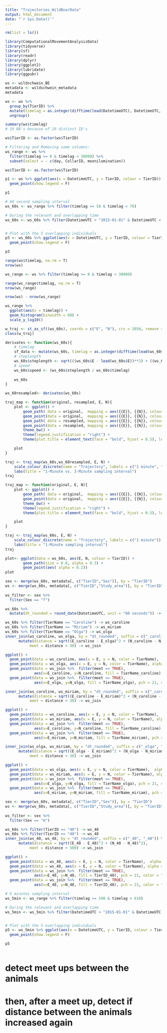 ```yaml
---
title: "Trajectories_WildBoarData"
output: html_document
date: "`r Sys.Date()`"
---
```


```r
rm(list = ls())
```


```r
library(ComputationalMovementAnalysisData)
library(tidyverse)
library(sf)
library(readr)        
library(dplyr)        
library(ggplot2)      
library(lubridate)
library(ggpubr)
```


```r
ws <- wildschwein_BE
metadata <- wildschwein_metadata
metadata
```


```r
ws <- ws %>% 
  group_by(TierID) %>% 
  mutate(timelag = as.integer(difftime(lead(DatetimeUTC), DatetimeUTC, units = "secs"))) %>% 
  ungroup()

summary(ws$timelag)
# 19 NA's because of 19 distinct ID's
```

```r

ws$TierID <- as.factor(ws$TierID)

# Filtering and Removing some columns:
ws_range <- ws %>% 
  filter(timelag >= 0 & timelag < 30000) %>% 
  subset(select = - c(day, CollarID, moonilumination))
```

```r
ws$TierID <- as.factor(ws$TierID)

p1 <- ws %>% ggplot(aes(x = DatetimeUTC, y = TierID, colour = TierID)) +
  geom_point(show.legend = F)

p1 
```


```r
# 60 second sampling interval
ws_60s <- ws_range %>% filter(timelag >= 50 & timelag < 70)
```

```r
# During the relevant and overlapping time
ws_60s <- ws_60s %>% filter(DatetimeUTC > "2015-01-01" & DatetimeUTC < "2016-01-01")


# Plot with the 5 overlapping individuals
p3 <- ws_60s %>% ggplot(aes(x = DatetimeUTC, y = TierID, colour = TierID)) +
  geom_point(show.legend = F)

p3

```


```r
range(ws$timelag, na.rm = T)
nrow(ws)

ws_range <- ws %>% filter(timelag >= 0 & timelag < 30000) 

range(ws_range$timelag, na.rm = T)
nrow(ws_range)

nrow(ws) - nrow(ws_range)
```


```r
ws_range %>% 
  ggplot(aes(x = timelag)) +
  geom_histogram(binwidth = 60) +
  scale_y_log10()
```

```r
w_traj <- st_as_sf((ws_60s), coords = c("E", "N"), crs = 2056, remove = FALSE)
class(w_traj)
```


```r
derivates <- function(ws_60s){
    # timelag
    sf_data <- mutate(ws_60s, timelag = as.integer(difftime(lead(ws_60s$DatetimeUTC), ws_60s$DatetimeUTC, units = "secs")))
    # steplength
    ws_60s$steplength <- sqrt(((ws_60s$E - lead(ws_60s$E))**2) + ((ws_60s$N - lead(ws_60s$N))**2)) 
    # speed
    ws_60s$speed <- (ws_60s$steplength / ws_60s$timelag)
    
    ws_60s
}
```

```r
ws_60resampled<- derivates(ws_60s)
```


```r
traj_map <- function(original, resampled, E, N){
    plot <- ggplot() + 
        geom_path( data = original,  mapping = aes({{E}}, {{N}}, colour = "cyan"), size = 0.8, alpha = 0.2) +
        geom_point(data = original,  mapping = aes({{E}}, {{N}}, colour = "cyan"), alpha = 0.2) + 
        geom_path( data = resampled, mapping = aes({{E}}, {{N}}, colour = "red"),  size = 1) +
        geom_point(data = resampled, mapping = aes({{E}}, {{N}}, colour = "red"),  size = 1.2) +
        theme_bw() +
        theme(legend.justification = "right") +
        theme(plot.title = element_text(face = "bold", hjust = 0.5), legend.title = element_text(face = "bold", hjust = 0.5))

    plot
}
```

```r
traj <- traj_map(ws_60s,ws_60resampled, E, N) + 
    scale_colour_discrete(name = "Trajectory", labels = c("1 minute", "3 minutes")) +
    labs(title = "1-Minute vs. 3-Minute sampling interval")
traj
```
```r
traj_map <- function(original, E, N){
    plot <- ggplot() + 
        geom_path( data = original,  mapping = aes({{E}}, {{N}}, colour = "cyan"), size = 0.8, alpha = 0.2) +
        geom_point(data = original,  mapping = aes({{E}}, {{N}}, colour = "cyan"), alpha = 0.2) + 
        theme_bw() +
        theme(legend.justification = "right") +
        theme(plot.title = element_text(face = "bold", hjust = 0.5), legend.title = element_text(face = "bold", hjust = 0.5))

    plot
}
```

```r
traj <- traj_map(ws_60s, E, N) + 
    scale_colour_discrete(name = "Trajectory", labels = c("1 minute")) +
    labs(title = "1-Minute sampling interval")
traj
```

```r
plot<- ggplot(data = ws_60s, aes(E, N, colour = TierID)) +
        geom_path(size = 0.8, alpha = 0.3) +
        geom_point(aes( alpha = 0.2))
plot
```


```r
sex <- merge(ws_60s, metadata[, c("TierID","Sex")], by = "TierID")
ws <- merge(ws_60s, metadata[, c("TierID","Study_area")], by = "TierID")
  
ws_filter <- sex %>% 
  filter(Sex == "f")
```





```r
ws_60s %>% 
  mutate(dt_rounded = round_date(DatetimeUTC, unit = "60 seconds")) -> ws_60s 
```

```r
ws_60s %>% filter(TierName == "Caroline") -> ws_caroline
ws_60s %>% filter(TierName == "Miriam") -> ws_miriam
ws_60s %>% filter(TierName == "Olga") -> ws_olga
inner_join(ws_caroline, ws_olga, by = "dt_rounded", suffix = c("_caroline", "_olga")) %>% 
      mutate(distance = sqrt((E_caroline - E_olga)^2 + (N_caroline - N_olga)^2),
           meet = distance < 30) -> ws_join
```


```r
ggplot() +
  geom_point(data = ws_caroline, aes(x = E, y = N, color = TierName),  alpha = 0.1, size = 0.5) +
  geom_point(data = ws_olga, aes(x = E, y = N, color = TierName), alpha = 0.1, size = 0.5) +
  geom_point(data = ws_join %>%  filter(meet == TRUE),
             aes(x=E_caroline, y=N_caroline, fill = TierName_caroline), pch = 21, color = "black") +
  geom_point(data = ws_join %>%  filter(meet == TRUE),
             aes(x=E_olga, y=N_olga, fill = TierName_olga), pch = 21, color = "black") #+ theme_void()
```

```r
inner_join(ws_caroline, ws_miriam, by = "dt_rounded", suffix = c("_caroline", "_miriam")) %>% 
      mutate(distance = sqrt((E_caroline - E_miriam)^2 + (N_caroline - N_miriam)^2),
           meet = distance < 30) -> ws_join
```

```r
ggplot() +
  geom_point(data = ws_caroline, aes(x = E, y = N, color = TierName),  alpha = 0.1, size = 0.5) +
  geom_point(data = ws_miriam, aes(x = E, y = N, color = TierName), alpha = 0.1, size = 0.5) +
  geom_point(data = ws_join %>%  filter(meet == TRUE),
             aes(x=E_caroline, y=N_caroline, fill = TierName_caroline), pch = 21, color = "black") +
  geom_point(data = ws_join %>%  filter(meet == TRUE),
             aes(x=E_miriam, y=N_miriam, fill = TierName_miriam), pch = 21, color = "black") #+ theme_void()
```



```r
inner_join(ws_olga, ws_miriam, by = "dt_rounded", suffix = c("_olga", "_miriam")) %>% 
      mutate(distance = sqrt((E_olga - E_miriam)^2 + (N_olga - N_miriam)^2),
           meet = distance < 30) -> ws_join
```

```r
ggplot() +
  geom_point(data = ws_olga, aes(x = E, y = N, color = TierName),  alpha = 0.1, size = 0.5) +
  geom_point(data = ws_miriam, aes(x = E, y = N, color = TierName), alpha = 0.1, size = 0.5) +
  geom_point(data = ws_join %>%  filter(meet == TRUE),
             aes(x=E_olga, y=N_olga, fill = TierName_olga), pch = 21, color = "black") +
  geom_point(data = ws_join %>%  filter(meet == TRUE),
             aes(x=E_miriam, y=N_miriam, fill = TierName_miriam), pch = 21, color = "black") #+ theme_void()
```


```r
sex <- merge(ws_60s, metadata[, c("TierID","Sex")], by = "TierID")
ws <- merge(ws_60s, metadata[, c("TierID","Study_area")], by = "TierID")
  
ws_filter <- sex %>% 
  filter(Sex == "m")
```


```r
ws_60s %>% filter(TierID == "40") -> ws_40
ws_60s %>% filter(TierID == "48") -> ws_48
inner_join(ws_40, ws_48, by = "dt_rounded", suffix = c("_40", "_48")) %>% 
      mutate(distance = sqrt((E_40 - E_48)^2 + (N_40 - N_48)^2),
           meet = distance < 500) -> ws_join
```


```r
ggplot() +
  geom_point(data = ws_40, aes(x = E, y = N, color = TierName),  alpha = 0.1, size = 0.5) +
  geom_point(data = ws_48, aes(x = E, y = N, color = TierName), alpha = 0.1, size = 0.5) +
  geom_point(data = ws_join %>%  filter(meet == TRUE),
             aes(x=E_40, y=N_40, fill = TierID_40), pch = 21, color = "black") +
  geom_point(data = ws_join %>%  filter(meet == TRUE),
             aes(x=E_48, y=N_48, fill = TierID_48), pch = 21, color = "black") #+ theme_void()
```




```r
# 5 minutes sampling interval
ws_5min <- ws_range %>% filter(timelag >= 590 & timelag < 610)
```

```r
# During the relevant and overlapping time
ws_5min <- ws_5min %>% filter(DatetimeUTC > "2015-01-01" & DatetimeUTC < "2016-01-01")


# Plot with the 5 overlapping individuals
p5 <- ws_5min %>% ggplot(aes(x = DatetimeUTC, y = TierID, colour = TierID)) +
  geom_point(show.legend = F)

p5

```

```r

```


# detect meet ups between the animals
# then, after a meet up, detect if distance between the animals increased again


